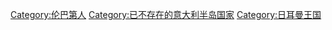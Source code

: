 [[Category:伦巴第人|Category:伦巴第人]]
[[Category:已不存在的意大利半岛国家|Category:已不存在的意大利半岛国家]]
[[Category:日耳曼王国|Category:日耳曼王国]]